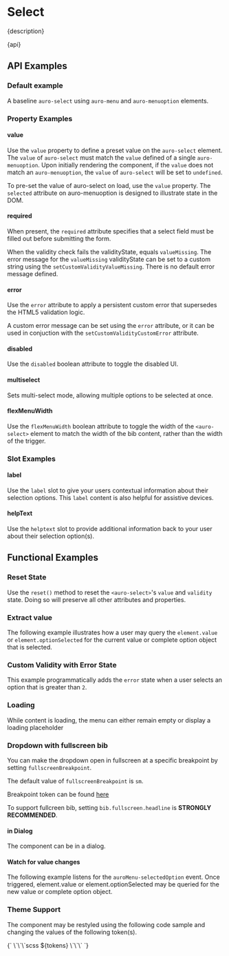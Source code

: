 
<Meta of={stories} />

# Select

<Markdown>{description}</Markdown>

<Markdown>{api}</Markdown>

## API Examples

### Default example

A baseline `auro-select` using `auro-menu` and `auro-menuoption` elements.

<Canvas of={stories.Basic} />

### Property Examples

#### value
Use the `value` property to define a preset value on the `auro-select` element. The `value` of `auro-select` must match the `value` defined of a single `auro-menuoption`. Upon initially rendering the component, if the `value` does not match an `auro-menuoption`, the `value` of `auro-select` will be set to `undefined`.

To pre-set the value of auro-select on load, use the `value` property. The `selected` attribute on auro-menuoption is designed to illustrate state in the DOM.

<Canvas of={stories.Value} />

#### required
When present, the `required` attribute specifies that a select field must be filled out before submitting the form.

When the validity check fails the validityState, equals `valueMissing`. The error message for the `valueMissing` validityState can be set to a custom string using the `setCustomValidityValueMissing`. There is no default error message defined.

<Canvas of={stories.Required} />

#### error
Use the `error` attribute to apply a persistent custom error that supersedes the HTML5 validation logic.

A custom error message can be set using the `error` attribute, or it can be used in conjuction with the `setCustomValidityCustomError` attribute.

<Canvas of={stories.ErrorAPI} />

#### disabled
Use the `disabled` boolean attribute to toggle the disabled UI.

<Canvas of={stories.Disabled} />

#### multiselect
Sets multi-select mode, allowing multiple options to be selected at once.

<Canvas of={stories.MultiSelect} />

#### flexMenuWidth
Use the `flexMenuWidth` boolean attribute to toggle the width of the `<auro-select>` element to match the width of the bib content, rather than the width of the trigger.

<Canvas of={stories.FlexMenuWidth} />

### Slot Examples

#### label
Use the `label` slot to give your users contextual information about their selection options. This `label` content is also helpful for assistive devices.

<Canvas of={stories.Label} />

#### helpText
Use the `helptext` slot to provide additional information back to your user about their selection option(s).

<Canvas of={stories.HelpText} />

## Functional Examples

### Reset State

Use the `reset()` method to reset the `<auro-select>`'s `value` and `validity` state. Doing so will preserve all other attributes and properties.

<Canvas of={stories.ResetState} />

### Extract value

The following example illustrates how a user may query the `element.value` or `element.optionSelected` for the current value or complete option object that is selected.

<Canvas of={stories.ValueExtraction} />

### Custom Validity with Error State

This example programmatically adds the `error` state when a user selects an option that is greater than `2`.

<Canvas of={stories.CustomErrorValidity} />

### Loading
While content is loading, the menu can either remain empty or display a loading placeholder

<Canvas of={stories.Loading} />

### Dropdown with fullscreen bib

You can make the dropdown open in fullscreen at a specific breakpoint by setting `fullscreenBreakpoint`.

The default value of `fullscreenBreakpoint` is `sm`. 

Breakpoint token can be found [here](https://auro.alaskaair.com/getting-started/developers/design-tokens)

To support fullcreen bib, setting `bib.fullscreen.headline` is **STRONGLY RECOMMENDED**.

<Canvas of={stories.FullscreenBreakpoint} />

#### in Dialog

The component can be in a dialog.

<Canvas of={stories.InDialog} />

#### Watch for value changes

The following example listens for the `auroMenu-selectedOption` event. Once triggered, element.value or element.optionSelected may be queried for the new value or complete option object.

<Canvas of={stories.LogValue} />

### Theme Support

The component may be restyled using the following code sample and changing the values of the following token(s).

<Markdown>
{`
  \`\`\`scss
  ${tokens}
  \`\`\`
`}
</Markdown>